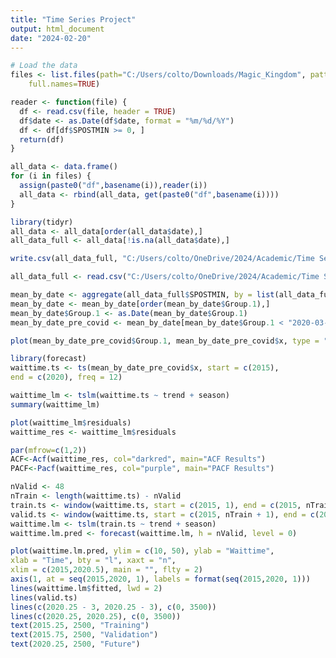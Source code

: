 ---
title: "Time Series Project"
output: html_document
date: "2024-02-20"
---


```{r}
# Load the data
files <- list.files(path="C:/Users/colto/Downloads/Magic_Kingdom", pattern="csv", all.files=TRUE, 
    full.names=TRUE)
```

```{r}
reader <- function(file) {
  df <- read.csv(file, header = TRUE)
  df$date <- as.Date(df$date, format = "%m/%d/%Y")
  df <- df[df$SPOSTMIN >= 0, ]
  return(df)
}
```

```{r}
all_data <- data.frame()
for (i in files) {
  assign(paste0("df",basename(i)),reader(i))
  all_data <- rbind(all_data, get(paste0("df",basename(i))))
}
```

```{r}
library(tidyr)
all_data <- all_data[order(all_data$date),]
all_data_full <- all_data[!is.na(all_data$date),]
```

```{r}
write.csv(all_data_full, "C:/Users/colto/OneDrive/2024/Academic/Time Series Forecasting/all_data_full.csv")
```

```{r}
all_data_full <- read.csv("C:/Users/colto/OneDrive/2024/Academic/Time Series Forecasting/all_data_full.csv")
```


```{r}
mean_by_date <- aggregate(all_data_full$SPOSTMIN, by = list(all_data_full$date), FUN = mean)
mean_by_date <- mean_by_date[order(mean_by_date$Group.1),]
mean_by_date$Group.1 <- as.Date(mean_by_date$Group.1)
mean_by_date_pre_covid <- mean_by_date[mean_by_date$Group.1 < "2020-03-01",]
```


```{r}
plot(mean_by_date_pre_covid$Group.1, mean_by_date_pre_covid$x, type = "l", xlab = "Date", ylab = "Average Wait Time", main = "Average Wait Time by Date")
```

```{r}
library(forecast)
waittime.ts <- ts(mean_by_date_pre_covid$x, start = c(2015),
end = c(2020), freq = 12)
```

```{r}
waittime_lm <- tslm(waittime.ts ~ trend + season)
summary(waittime_lm)
```

```{r}
plot(waittime_lm$residuals)
waittime_res <- waittime_lm$residuals
```


```{r}
par(mfrow=c(1,2))
ACF<-Acf(waittime_res, col="darkred", main="ACF Results")
PACF<-Pacf(waittime_res, col="purple", main="PACF Results")
```


```{r}
nValid <- 48
nTrain <- length(waittime.ts) - nValid
train.ts <- window(waittime.ts, start = c(2015, 1), end = c(2015, nTrain))
valid.ts <- window(waittime.ts, start = c(2015, nTrain + 1), end = c(2015, nTrain + nValid))
waittime.lm <- tslm(train.ts ~ trend + season)
waittime.lm.pred <- forecast(waittime.lm, h = nValid, level = 0)
```
```{r}
plot(waittime.lm.pred, ylim = c(10, 50), ylab = "Waittime",
xlab = "Time", bty = "l", xaxt = "n",
xlim = c(2015,2020.5), main = "", flty = 2)
axis(1, at = seq(2015,2020, 1), labels = format(seq(2015,2020, 1)))
lines(waittime.lm$fitted, lwd = 2)
lines(valid.ts)
lines(c(2020.25 - 3, 2020.25 - 3), c(0, 3500))
lines(c(2020.25, 2020.25), c(0, 3500))
text(2015.25, 2500, "Training")
text(2015.75, 2500, "Validation")
text(2020.25, 2500, "Future")

```







